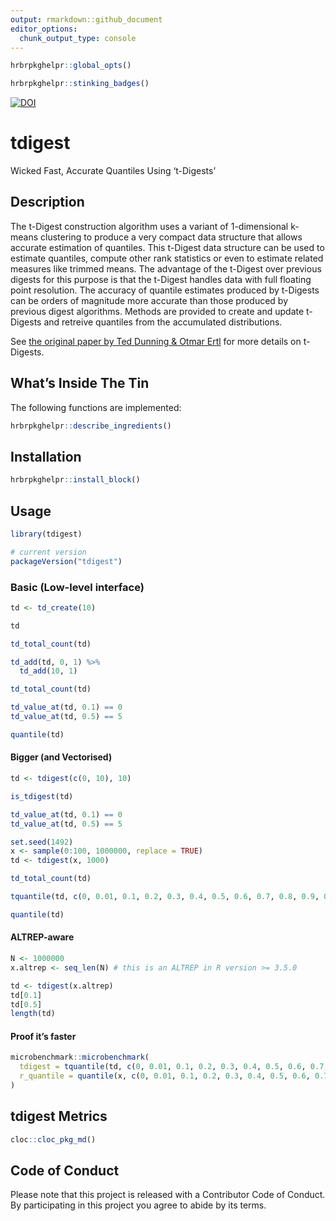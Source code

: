 ```yaml
---
output: rmarkdown::github_document
editor_options: 
  chunk_output_type: console
---
```

```r
hrbrpkghelpr::global_opts()
```

```r
hrbrpkghelpr::stinking_badges()
```
 [![DOI](https://zenodo.org/badge/DOI/10.5281/zenodo.3357770.svg)](https://doi.org/10.5281/zenodo.3357770)

# tdigest

Wicked Fast, Accurate Quantiles Using 't-Digests'

## Description

The t-Digest construction algorithm uses a variant of 1-dimensional 
k-means clustering to produce a very compact data structure that allows 
accurate estimation of quantiles. This t-Digest data structure can be used 
to estimate quantiles, compute other rank statistics or even to estimate 
related measures like trimmed means. The advantage of the t-Digest over 
previous digests for this purpose is that the t-Digest handles data with 
full floating point resolution. The accuracy of quantile estimates produced 
by t-Digests can be orders of magnitude more accurate than those produced 
by previous digest algorithms. Methods are provided to create and update 
t-Digests and retreive quantiles from the accumulated distributions.

See [the original paper by Ted Dunning & Otmar Ertl](https://arxiv.org/abs/1902.04023) for more details on t-Digests.

## What's Inside The Tin

The following functions are implemented:

```r
hrbrpkghelpr::describe_ingredients()
```

## Installation

```r
hrbrpkghelpr::install_block()
```

## Usage

```r
library(tdigest)

# current version
packageVersion("tdigest")

```

### Basic (Low-level interface)

```r
td <- td_create(10)

td

td_total_count(td)

td_add(td, 0, 1) %>% 
  td_add(10, 1)

td_total_count(td)

td_value_at(td, 0.1) == 0
td_value_at(td, 0.5) == 5

quantile(td)
```

#### Bigger (and Vectorised)

```r
td <- tdigest(c(0, 10), 10)

is_tdigest(td)

td_value_at(td, 0.1) == 0
td_value_at(td, 0.5) == 5

set.seed(1492)
x <- sample(0:100, 1000000, replace = TRUE)
td <- tdigest(x, 1000)

td_total_count(td)

tquantile(td, c(0, 0.01, 0.1, 0.2, 0.3, 0.4, 0.5, 0.6, 0.7, 0.8, 0.9, 0.99, 1))

quantile(td)
```

#### ALTREP-aware

```r
N <- 1000000
x.altrep <- seq_len(N) # this is an ALTREP in R version >= 3.5.0

td <- tdigest(x.altrep)
td[0.1]
td[0.5]
length(td)
```

#### Proof it's faster

```r
microbenchmark::microbenchmark(
  tdigest = tquantile(td, c(0, 0.01, 0.1, 0.2, 0.3, 0.4, 0.5, 0.6, 0.7, 0.8, 0.9, 0.99, 1)),
  r_quantile = quantile(x, c(0, 0.01, 0.1, 0.2, 0.3, 0.4, 0.5, 0.6, 0.7, 0.8, 0.9, 0.99, 1))
)
```

## tdigest Metrics

```r
cloc::cloc_pkg_md()
```

## Code of Conduct

Please note that this project is released with a Contributor Code of Conduct.
By participating in this project you agree to abide by its terms.
